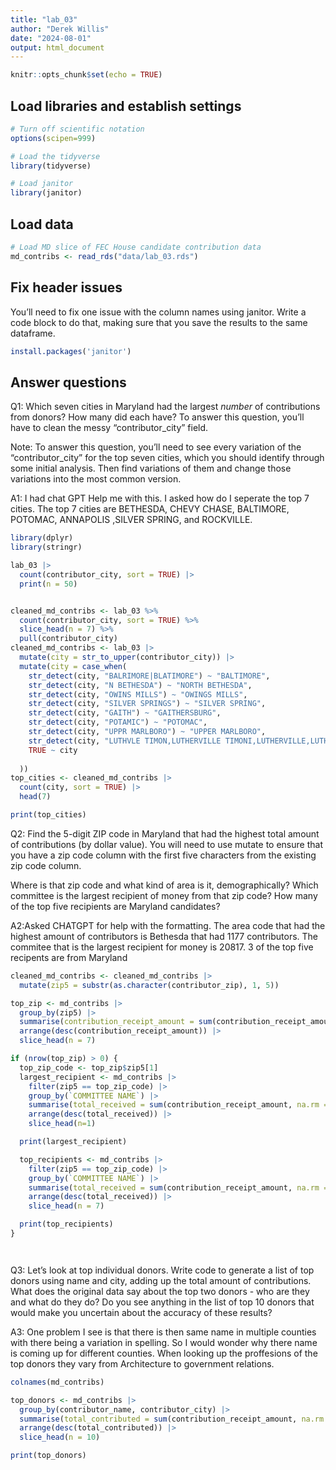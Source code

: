 ```yaml
---
title: "lab_03"
author: "Derek Willis"
date: "2024-08-01"
output: html_document
---
```


```r
knitr::opts_chunk$set(echo = TRUE)
```

## Load libraries and establish settings

```r
# Turn off scientific notation
options(scipen=999)

# Load the tidyverse
library(tidyverse)

# Load janitor
library(janitor)
```

## Load data

```r
# Load MD slice of FEC House candidate contribution data
md_contribs <- read_rds("data/lab_03.rds")
```

## Fix header issues

You'll need to fix one issue with the column names using janitor. Write a code block to do that, making sure that you save the results to the same dataframe.

```r
install.packages('janitor')
```


## Answer questions

Q1: Which seven cities in Maryland had the largest *number* of contributions from donors? How many did each have? To answer this question, you'll have to clean the messy "contributor_city" field.

Note: To answer this question, you'll need to see every variation of the "contributor_city" for the top seven cities, which you should identify through some initial analysis. Then find variations of them and change those variations into the most common version.

A1: I had chat GPT Help me with this. I asked how do I seperate the top 7 cities. The top 7 cities are BETHESDA, CHEVY CHASE, BALTIMORE, POTOMAC, ANNAPOLIS ,SILVER SPRING, and ROCKVILLE.

```r
library(dplyr)
library(stringr)

lab_03 |> 
  count(contributor_city, sort = TRUE) |> 
  print(n = 50)  


cleaned_md_contribs <- lab_03 %>%
  count(contributor_city, sort = TRUE) %>% 
  slice_head(n = 7) %>%  
  pull(contributor_city)  
cleaned_md_contribs <- lab_03 |>
  mutate(city = str_to_upper(contributor_city)) |>
  mutate(city = case_when(
    str_detect(city, "BALRIMORE|BLATIMORE") ~ "BALTIMORE",
    str_detect(city, "N BETHESDA") ~ "NORTH BETHESDA",
    str_detect(city, "OWINS MILLS") ~ "OWINGS MILLS",
    str_detect(city, "SILVER SPRINGS") ~ "SILVER SPRING",
    str_detect(city, "GAITH") ~ "GAITHERSBURG",
    str_detect(city, "POTAMIC") ~ "POTOMAC",
    str_detect(city, "UPPR MARLBORO") ~ "UPPER MARLBORO",
    str_detect(city, "LUTHVLE TIMON,LUTHERVILLE TIMONI,LUTHERVILLE,LUTHERVILLE-TIMONIUM,LUTHERVILLE TIMO") ~ "LUTHERVILLE TIMONIUM",
    TRUE ~ city 
  
  ))
top_cities <- cleaned_md_contribs |> 
  count(city, sort = TRUE) |> 
  head(7) 

print(top_cities)
```

Q2: Find the 5-digit ZIP code in Maryland that had the highest total amount of contributions (by dollar value). You will need to use mutate to ensure that you have a zip code column with the first five characters from the existing zip code column.

Where is that zip code and what kind of area is it, demographically? Which committee is the largest recipient of money from that zip code? How many of the top five recipients are Maryland candidates?

A2:Asked CHATGPT for help with the formatting. The area code that had the highest amount of contributors is Bethesda that had 1177 contributors. The commitee that is the largest recipient for money is 20817. 3 of the top five recipents are from Maryland

```r
cleaned_md_contribs <- cleaned_md_contribs |> 
  mutate(zip5 = substr(as.character(contributor_zip), 1, 5))

top_zip <- md_contribs |>
  group_by(zip5) |>
  summarise(contribution_receipt_amount = sum(contribution_receipt_amount, na.rm = TRUE)) |>
  arrange(desc(contribution_receipt_amount)) |> 
  slice_head(n = 7)

if (nrow(top_zip) > 0) {
  top_zip_code <- top_zip$zip5[1] 
  largest_recipient <- md_contribs |>
    filter(zip5 == top_zip_code) |> 
    group_by(`COMMITTEE NAME`) |>
    summarise(total_received = sum(contribution_receipt_amount, na.rm = TRUE)) |>
    arrange(desc(total_received)) |>
    slice_head(n=1)

  print(largest_recipient)

  top_recipients <- md_contribs |>
    filter(zip5 == top_zip_code) |>
    group_by(`COMMITTEE NAME`) |>
    summarise(total_received = sum(contribution_receipt_amount, na.rm = TRUE)) |>
    arrange(desc(total_received)) |>
    slice_head(n = 7)

  print(top_recipients)
}




```

Q3: Let's look at top individual donors. Write code to generate a list of top donors using name and city, adding up the total amount of contributions. What does the original data say about the top two donors - who are they and what do they do? Do you see anything in the list of top 10 donors that would make you uncertain about the accuracy of these results?

A3: One problem I see is that there is then same name in multiple counties with there being a variation in spelling. So I would wonder why there name is coming up for different counties. When looking up the proffesions of the top donors they vary from Architecture to government relations.

```r
colnames(md_contribs)

top_donors <- md_contribs |>
  group_by(contributor_name, contributor_city) |>
  summarise(total_contributed = sum(contribution_receipt_amount, na.rm = TRUE)) |>
  arrange(desc(total_contributed)) |> 
  slice_head(n = 10)

print(top_donors)


```
